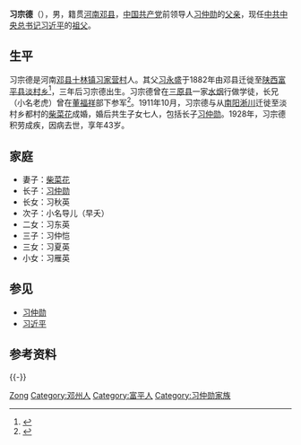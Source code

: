 {{Onesource|time=2020-03-06T10:36:13+00:00}}
'''习宗德'''（{{bd|1885年||1928年||catIdx=X习}}），男，籍贯[[河南|河南]][[邓县|邓县]]，[[中国共产党|中国共产党]]前领导人[[习仲勋|习仲勋]]的[[父亲|父亲]]，现任[[中共中央总书记|中共中央总书记]][[习近平|习近平]]的[[祖父|祖父]]。

== 生平 ==
习宗德是河南[[邓县|邓县]][[十林镇|十林镇]][[习家营村|习家营村]]人。其父[[习永盛|习永盛]]于1882年由邓县迁徙至[[陕西|陕西]][[富平县|富平县]][[淡村镇|淡村乡]]<ref>{{cite web|url=https://zzrb.zynews.cn/html/2013-09/10/content_501762.htm|title=连载：家世沧桑（1）|publisher=[[郑州日报|郑州日报]]|date=2013-09-10|accessdate=2019-12-07|archive-date=2019-12-07|archive-url=https://web.archive.org/web/20191207031806/https://zzrb.zynews.cn/html/2013-09/10/content_501762.htm|dead-url=no}}</ref>，三年后习宗德出生。习宗德曾在[[三原县|三原县]]一家[[水烟|水烟]]行做学徒，长兄（小名老虎）曾在[[董福祥|董福祥]]部下参军<ref>{{cite web|url=https://zzrb.zynews.cn/html/2013-09/12/content_502634.htm|title=连载：家世沧桑（2）|publisher=[[郑州日报|郑州日报]]|date=2013-09-12|accessdate=2019-12-07|archive-date=2019-12-07|archive-url=https://web.archive.org/web/20191207031751/https://zzrb.zynews.cn/html/2013-09/12/content_502634.htm|dead-url=no}}</ref>。1911年10月，习宗德与从[[南阳|南阳]][[淅川|淅川]]迁徙至淡村乡都村的[[柴菜花|柴菜花]]成婚，婚后共生子女七人，包括长子[[习仲勋|习仲勋]]。1928年，习宗德积劳成疾，因病去世，享年43岁。

== 家庭 ==
* 妻子：[[柴菜花|柴菜花]]
* 长子：[[习仲勋|习仲勋]]
* 长女：习秋英
* 次子：小名导儿（早夭）
* 二女：习东英
* 三子：习仲恺
* 三女：习夏英
* 小女：习雁英

== 参见 ==
* [[习仲勋|习仲勋]]
* [[习近平|习近平]]

== 参考资料 ==
{{reflist}}
{{-}}
{{习近平家系}}

{{Authority control}}
{{DEFAULTSORT:Xi习}}
[[Category:习姓|Zong]]
[[Category:邓州人|Category:邓州人]]
[[Category:富平人|Category:富平人]]
[[Category:习仲勋家族|Category:习仲勋家族]]